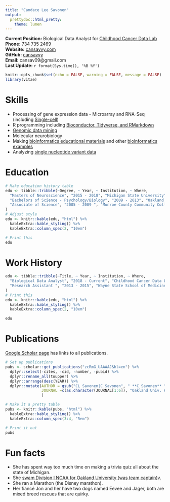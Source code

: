 ```yaml
---
title: "Candace Lee Savonen"
output:   
  prettydoc::html_pretty:
    theme: lumen
---
```


**Current Position:** Biological Data Analyst for [Childhood Cancer Data Lab](https://www.ccdatalab.org/)  
**Phone:** 734 735 2469  
**Website:** [cansavvy.com](cansavvy.com)  
**GitHub:** [cansavvy](https://github.com/cansavvy)  
**Email:** cansav09@gmail.com  
**Last Update:** `r format(Sys.time(), '%B %Y')`  

```r
knitr::opts_chunk$set(echo = FALSE, warning = FALSE, message = FALSE)
library(vitae)
```

# Skills

- Processing of gene expression data - Microarray and RNA-Seq (including [Single-cell](https://github.com/AlexsLemonade/scRNA-seq_sandbox))
- R programming including [Bioconductor, Tidyverse, and RMarkdown](https://github.com/AlexsLemonade/refinebio-examples)
- [Genomic data mining](https://github.com/cansav09/sample-code/blob/master/experiment_accession_retrieval.R)
- Molecular neurobiology
- Making [bioinformatics educational materials](https://github.com/AlexsLemonade/training-modules/tree/master/intro-to-R-tidyverse) and other [bioinformatics examples](https://github.com/AlexsLemonade/refinebio-examples)
- Analyzing [single nucleotide variant data](https://github.com/AlexsLemonade/OpenPBTA-analysis/tree/master/analyses/snv-callers)

# Education

```r
# Make education history table
edu <- tibble::tribble(~Degree, ~ Year, ~ Institution, ~ Where,
  "Masters of Neuroscience", "2015 - 2018", "Michigan State University", "East Lansing, MI",
  "Bachelors of Science - Psychology/Biology", "2009 - 2013", "Oakland University", "Rochester Hills, MI",
  "Associate of Science", "2005 - 2009 ", "Monroe County Community College", "Monroe, MI"
)
# Adjust style
edu <- knitr::kable(edu, "html") %>% 
  kableExtra::kable_styling() %>% 
  kableExtra::column_spec(2, "10em")

# Print this
edu
```

# Work History

```r
edu <- tibble::tribble(~Title, ~ Year, ~ Institution, ~ Where,
  "Biological Data Analyst", "2018 - Current", "Childhood Cancer Data Lab", "Philadelphia, PA",
  "Research Assistant ", "2013 - 2015", "Wayne State School of Medicine, Pharmacology", "Detroit, MI",
)
# Print this
edu <- knitr::kable(edu, "html") %>% 
  kableExtra::kable_styling() %>% 
  kableExtra::column_spec(2, "10em")

edu
```

# Publications

[Google Scholar page](https://scholar.google.com/citations?user=zcRmG_UAAAAJ&hl=en) has links to all publications.

```r
# Set up publications 
pubs <- scholar::get_publications("zcRmG_UAAAAJ&hl=en") %>%
  dplyr::select(-cites, -cid, -number, -pubid) %>%
  dplyr::rename_all(toupper) %>% 
  dplyr::arrange(desc(YEAR)) %>% 
  dplyr::mutate(AUTHOR = gsub("CL Savonen|C Savonen", " **C Savonen** ", AUTHOR),
                JOURNAL =c(as.character(JOURNAL[1:6]), "Oakland Univ. Honors College Thesis")
                )

# Make it a pretty table
pubs <- knitr::kable(pubs, "html") %>% 
  kableExtra::kable_styling() %>% 
  kableExtra::column_spec(3:4, "5em") 

# Print it out
pubs
```

# Fun facts
- She has spent way too much time on making a trivia quiz all about the state of Michigan.
- She [swam Division I NCAA for Oakland University (was team captain)](https://www.collegeswimming.com/swimmer/90314/)v.
- She ran a Marathon (the Disney marathon).
- Her fiancé Jon and her have two dogs named Eevee and Jäger, both are mixed breed rescues that are quirky.

